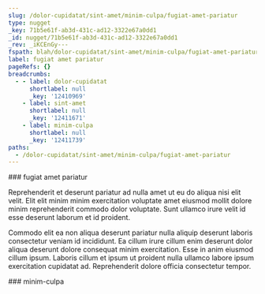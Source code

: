 ```yaml
---
slug: /dolor-cupidatat/sint-amet/minim-culpa/fugiat-amet-pariatur
type: nugget
_key: 71b5e61f-ab3d-431c-ad12-3322e67a0dd1
_id: nugget/71b5e61f-ab3d-431c-ad12-3322e67a0dd1
_rev: _iKCEnGy---
fspath: blah/dolor-cupidatat/sint-amet/minim-culpa/fugiat-amet-pariatur.md
label: fugiat amet pariatur
pageRefs: {}
breadcrumbs:
  - - label: dolor-cupidatat
      shortlabel: null
      _key: '12410969'
    - label: sint-amet
      shortlabel: null
      _key: '12411671'
    - label: minim-culpa
      shortlabel: null
      _key: '12411739'
paths:
  - /dolor-cupidatat/sint-amet/minim-culpa/fugiat-amet-pariatur
---
```


<NuggetArea>
<Nugget slug="/dolor-cupidatat/sint-amet/minim-culpa/fugiat-amet-pariatur" type="nugget" _key="71b5e61f-ab3d-431c-ad12-3322e67a0dd1" _id="nugget/71b5e61f-ab3d-431c-ad12-3322e67a0dd1" _rev="_iKCEnGy---" fspath="blah/dolor-cupidatat/sint-amet/minim-culpa/fugiat-amet-pariatur.md" label="fugiat amet pariatur" paths="/dolor-cupidatat/sint-amet/minim-culpa/fugiat-amet-pariatur">
<NuggetBody>
### fugiat amet pariatur

Reprehenderit et deserunt pariatur ad nulla amet ut eu do aliqua nisi elit velit. Elit elit minim minim exercitation voluptate amet eiusmod mollit dolore minim reprehenderit commodo dolor voluptate. Sunt ullamco irure velit id esse deserunt laborum et id proident.

Commodo elit ea non aliqua deserunt pariatur nulla aliquip deserunt laboris consectetur veniam id incididunt. Ea cillum irure cillum enim deserunt dolor aliqua deserunt dolore consequat minim exercitation. Esse in anim eiusmod cillum ipsum. Laboris cillum et ipsum ut proident nulla ullamco labore ipsum exercitation cupidatat ad. Reprehenderit dolore officia consectetur tempor.

</NuggetBody>
<Breadcrumbs>
<Crumbs>
<Crumb _key="12410969" label="dolor-cupidatat" /><Crumb _key="12411671" label="sint-amet" /><Crumb _key="12411739" label="minim-culpa" />
</Crumbs>
</Breadcrumbs>
</Nugget>

<NuggetsInbound>
</NuggetsInbound>
<NuggetsOutbound>
</NuggetsOutbound>
</NuggetArea>
<PassagesInbound>
<Passage direction="inbound" type="passage" _key="12411739" _id="passage/12411739" _rev="_iKCEnGu---" label="minim-culpa" passage="minim-culpa" fspath="blah/dolor-cupidatat/sint-amet/minim-culpa" paths="/dolor-cupidatat/sint-amet/minim-culpa" slug="/dolor-cupidatat/sint-amet/minim-culpa">
<NuggetBody>
### minim-culpa

</NuggetBody>
<Breadcrumbs>
<Crumbs>
<Crumb _key="12410969" label="dolor-cupidatat" /><Crumb _key="12411671" label="sint-amet" />
</Crumbs>
</Breadcrumbs>
</Passage>

</PassagesInbound>
<PassagesOutbound>
</PassagesOutbound>